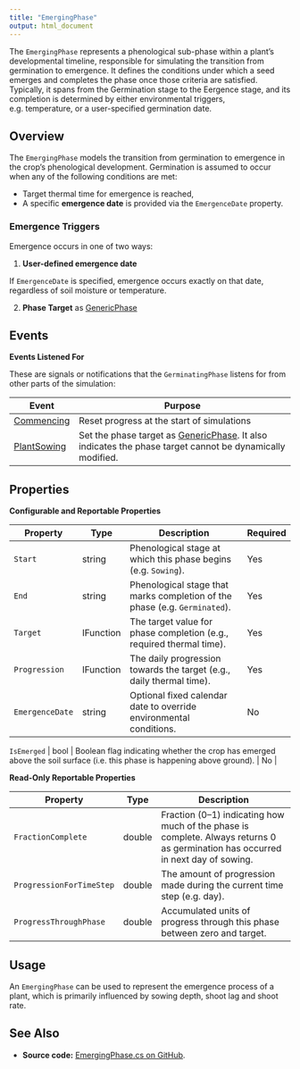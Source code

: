 ```yaml
---
title: "EmergingPhase"
output: html_document
---
```


The `EmergingPhase` represents a phenological sub-phase within a plant's developmental timeline, responsible for simulating the transition from germination to emergence. It defines the conditions under which a seed emerges and completes the phase once those criteria are satisfied. Typically, it spans from the Germination stage to the Eergence stage, and its completion is determined by either environmental triggers, e.g. temperature, or a user-specified germination date.

## Overview

The `EmergingPhase` models the transition from germination to emergence in the crop's phenological development. Germination is assumed to occur when any of the following conditions are met:

- Target thermal time for emergence is reached,
- A specific **emergence date** is provided via the `EmergenceDate` property.


### Emergence Triggers

Emergence occurs in one of two ways:

1. **User-defined emergence date**  

If `EmergenceDate` is specified, emergence occurs exactly on that date, regardless of soil moisture or temperature.

2. **Phase Target** as [GenericPhase](/docs/Models/PMF/Phenology/Phases/GenericPhase.qmd)  


## Events 


**Events Listened For**

These are signals or notifications that the `GerminatingPhase` listens for from other parts of the simulation:

| Event          | Purpose                                                                                  |
|----------------|------------------------------------------------------------------------------------------|
| [Commencing](/docs/Models/Events.html#Commencing)   | Reset progress at the start of simulations                                               |
| [PlantSowing](/docs/Models/Events.html#PlantSowing)  | Set the phase target as [GenericPhase](/docs/Models/PMF/Phenology/Phases/GenericPhase.qmd). It also indicates the phase target cannot be dynamically modified. |


## Properties


**Configurable and Reportable Properties**

| Property             | Type    | Description                                                                 | Required   |
|----------------------|---------|-----------------------------------------------------------------------------|-------------|
| `Start`              | string  | Phenological stage at which this phase begins (e.g. `Sowing`).              | Yes          |
| `End`                | string  | Phenological stage that marks completion of the phase (e.g. `Germinated`).  | Yes          |
| `Target`       | IFunction   | The target value for phase completion (e.g., required thermal time).  | Yes        |
| `Progression`  | IFunction   | The daily progression towards the target (e.g., daily thermal time).  | Yes        |
| `EmergenceDate`    | string  | Optional fixed calendar date to override environmental conditions.          | No         |

| `IsEmerged`    | bool        | Boolean flag indicating whether the crop has emerged above the soil surface (i.e. this phase is happening above ground).                | No         |


**Read-Only Reportable Properties**

| Property             | Type    | Description                                                                 |
|----------------------|---------|-----------------------------------------------------------------------------|
| `FractionComplete`   | double  | Fraction (0–1) indicating how much of the phase is complete. Always returns 0 as germination has occurred in next day of sowing. |
| `ProgressionForTimeStep`   | double  | The amount of progression made during the current time step (e.g. day).    |
| `ProgressThroughPhase`     | double  | Accumulated units of progress through this phase between zero and target.  |

## Usage

An `EmergingPhase` can be used to represent the emergence process of a plant, which is primarily influenced by sowing depth, shoot lag and shoot rate.

## See Also

* **Source code:** [EmergingPhase.cs on GitHub](http://github.com/APSIMInitiative/ApsimX/blob/master/Models/PMF/Phenology/Phases/EmergingPhase.cs).

